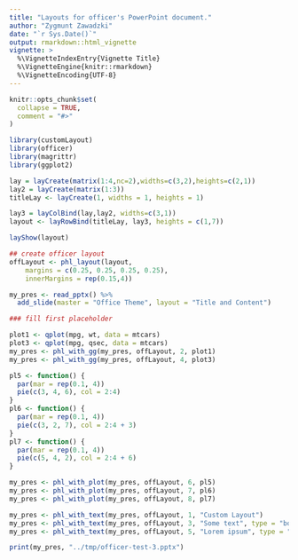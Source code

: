 ```yaml
---
title: "Layouts for officer's PowerPoint document."
author: "Zygmunt Zawadzki"
date: "`r Sys.Date()`"
output: rmarkdown::html_vignette
vignette: >
  %\VignetteIndexEntry{Vignette Title}
  %\VignetteEngine{knitr::rmarkdown}
  %\VignetteEncoding{UTF-8}
---
```


```r
knitr::opts_chunk$set(
  collapse = TRUE,
  comment = "#>"
)
```

```r
library(customLayout)
library(officer)
library(magrittr)
library(ggplot2)

lay = layCreate(matrix(1:4,nc=2),widths=c(3,2),heights=c(2,1))
lay2 = layCreate(matrix(1:3))
titleLay <- layCreate(1, widths = 1, heights = 1)

lay3 = layColBind(lay,lay2, widths=c(3,1))
layout <- layRowBind(titleLay, lay3, heights = c(1,7))

layShow(layout)
```


```r

## create officer layout
offLayout <- phl_layout(layout,
    margins = c(0.25, 0.25, 0.25, 0.25),
    innerMargins = rep(0.15,4))

my_pres <- read_pptx() %>%
  add_slide(master = "Office Theme", layout = "Title and Content")

### fill first placeholder

plot1 <- qplot(mpg, wt, data = mtcars)
plot3 <- qplot(mpg, qsec, data = mtcars)
my_pres <- phl_with_gg(my_pres, offLayout, 2, plot1)
my_pres <- phl_with_gg(my_pres, offLayout, 4, plot3)

pl5 <- function() {
  par(mar = rep(0.1, 4))
  pie(c(3, 4, 6), col = 2:4)
}
pl6 <- function() {
  par(mar = rep(0.1, 4))
  pie(c(3, 2, 7), col = 2:4 + 3)
}
pl7 <- function() {
  par(mar = rep(0.1, 4))
  pie(c(5, 4, 2), col = 2:4 + 6)
}

my_pres <- phl_with_plot(my_pres, offLayout, 6, pl5)
my_pres <- phl_with_plot(my_pres, offLayout, 7, pl6)
my_pres <- phl_with_plot(my_pres, offLayout, 8, pl7)

```

```r
my_pres <- phl_with_text(my_pres, offLayout, 1, "Custom Layout")
my_pres <- phl_with_text(my_pres, offLayout, 3, "Some text", type = "body")
my_pres <- phl_with_text(my_pres, offLayout, 5, "Lorem ipsum", type = "body")


```

```r
print(my_pres, "../tmp/officer-test-3.pptx")
```
